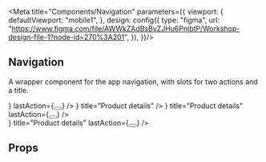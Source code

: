 


<Meta title="Components/Navigation" parameters={{
    viewport: {
      defaultViewport: "mobile1",
    },
    design: config({
      type: "figma",
      url: "https://www.figma.com/file/AWWkZAdBsBvZJHu6PnjbtP/Workshop-design-file-1?node-id=270%3A201",
    }),
  }}/>



## Navigation

A wrapper component for the app navigation, with slots for two actions and a title.

<Canvas>
  <Story name="Logged in with hamburger menu">
    <Navigation
      firstAction={<Avatar src={avatarSrc} />}
      lastAction={<Button isOutline><Icon name ="menu" /></Button>}
    />
  </Story>
  <Story name="Details view with back button">
    <Navigation
      firstAction={<Button isOutline><Icon name ="arrowBack" /></Button>}
      title="Product details"
    />
  </Story>
  <Story name="Two buttons and title">
    <Navigation
      firstAction={<Button isOutline><Icon name ="arrowBack" /></Button>}
      title="Product details"
      lastAction={<Button isOutline><Icon name ="settings" /></Button>}
    />
  </Story>
  <Story name="Colored background">
    <div style={{ width: '100vw', height: '100vh', background: 'wheat', margin: '-1rem', padding: '1rem' }}>
    <Navigation
      firstAction={<Button color="white"><Icon name ="arrowBack" /></Button>}
      title="Product details"
      lastAction={<Button color="white"><Icon name ="settings" /></Button>}
    />
    </div>
  </Story>
</Canvas>

## Props

<ArgsTable of={Navigation} />